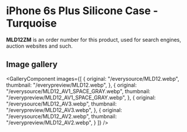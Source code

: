 
# iPhone 6s Plus Silicone Case - Turquoise

<Callout type='info' emoji='👉🏻'>**MLD12ZM** is an order number for this product, used for search engines, auction websites and such.</Callout>

## Image gallery

<GalleryComponent
    images={[
      {
        original: "/everysource/MLD12.webp",
        thumbnail: "/everypreview/MLD12.webp",
      },
      {
        original: "/everysource/MLD12_AV1_SPACE_GRAY.webp",
        thumbnail: "/everypreview/MLD12_AV1_SPACE_GRAY.webp",
      },
      {
        original: "/everysource/MLD12_AV3.webp",
        thumbnail: "/everypreview/MLD12_AV3.webp",
      },
      {
        original: "/everysource/MLD12_AV2.webp",
        thumbnail: "/everypreview/MLD12_AV2.webp",
      }
    ]}
  />
